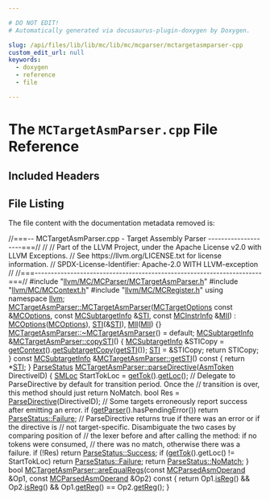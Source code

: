 ```yaml
---

# DO NOT EDIT!
# Automatically generated via docusaurus-plugin-doxygen by Doxygen.

slug: /api/files/lib/lib/mc/lib/mc/mcparser/mctargetasmparser-cpp
custom_edit_url: null
keywords:
  - doxygen
  - reference
  - file

---
```





# The `MCTargetAsmParser.cpp` File Reference

<DoxygenPage pluginConfig={pluginConfig}>



## Included Headers

<IncludesList>
<IncludesListItem
  filePath="llvm/MC/MCParser/MCTargetAsmParser.h"
  permalink="/docs/api/files/include/include/llvm/include/llvm/mc/include/llvm/mc/mcparser/mctargetasmparser-h"
  isLocal="true" />
<IncludesListItem
  filePath="llvm/MC/MCContext.h"
  permalink="/docs/api/files/include/include/llvm/include/llvm/mc/mccontext-h"
  isLocal="true" />
<IncludesListItem
  filePath="llvm/MC/MCRegister.h"
  permalink="/docs/api/files/include/include/llvm/include/llvm/mc/mcregister-h"
  isLocal="true" />
</IncludesList>


## File Listing

The file content with the documentation metadata removed is:

<ProgramListing>

<Link id="l00001" /><CodeLine lineNumber="1"><Highlight kind="comment">//===-- MCTargetAsmParser.cpp - Target Assembly Parser --------------------===//</Highlight><Highlight kind="normal"></Highlight></CodeLine>
<Link id="l00002" /><CodeLine lineNumber="2"><Highlight kind="normal"></Highlight><Highlight kind="comment">//</Highlight><Highlight kind="normal"></Highlight></CodeLine>
<Link id="l00003" /><CodeLine lineNumber="3"><Highlight kind="normal"></Highlight><Highlight kind="comment">// Part of the LLVM Project, under the Apache License v2.0 with LLVM Exceptions.</Highlight><Highlight kind="normal"></Highlight></CodeLine>
<Link id="l00004" /><CodeLine lineNumber="4"><Highlight kind="normal"></Highlight><Highlight kind="comment">// See https://llvm.org/LICENSE.txt for license information.</Highlight><Highlight kind="normal"></Highlight></CodeLine>
<Link id="l00005" /><CodeLine lineNumber="5"><Highlight kind="normal"></Highlight><Highlight kind="comment">// SPDX-License-Identifier: Apache-2.0 WITH LLVM-exception</Highlight><Highlight kind="normal"></Highlight></CodeLine>
<Link id="l00006" /><CodeLine lineNumber="6"><Highlight kind="normal"></Highlight><Highlight kind="comment">//</Highlight><Highlight kind="normal"></Highlight></CodeLine>
<Link id="l00007" /><CodeLine lineNumber="7"><Highlight kind="normal"></Highlight><Highlight kind="comment">//===----------------------------------------------------------------------===//</Highlight><Highlight kind="normal"></Highlight></CodeLine>
<Link id="l00008" /><CodeLine lineNumber="8"><Highlight kind="normal"></Highlight></CodeLine>
<Link id="l00009" /><CodeLine lineNumber="9"><Highlight kind="normal"></Highlight><Highlight kind="preprocessor">#include &quot;<a href="/docs/api/files/include/include/llvm/include/llvm/mc/include/llvm/mc/mcparser/mctargetasmparser-h">llvm/MC/MCParser/MCTargetAsmParser.h</a>&quot;</Highlight><Highlight kind="normal"></Highlight></CodeLine>
<Link id="l00010" /><CodeLine lineNumber="10"><Highlight kind="normal"></Highlight><Highlight kind="preprocessor">#include &quot;<a href="/docs/api/files/include/include/llvm/include/llvm/mc/mccontext-h">llvm/MC/MCContext.h</a>&quot;</Highlight><Highlight kind="normal"></Highlight></CodeLine>
<Link id="l00011" /><CodeLine lineNumber="11"><Highlight kind="normal"></Highlight><Highlight kind="preprocessor">#include &quot;<a href="/docs/api/files/include/include/llvm/include/llvm/mc/mcregister-h">llvm/MC/MCRegister.h</a>&quot;</Highlight><Highlight kind="normal"></Highlight></CodeLine>
<Link id="l00012" /><CodeLine lineNumber="12"><Highlight kind="normal"></Highlight></CodeLine>
<Link id="l00013" /><CodeLine lineNumber="13"><Highlight kind="normal"></Highlight><Highlight kind="keyword">using namespace </Highlight><Highlight kind="normal"><a href="/docs/api/namespaces/llvm">llvm</a>;</Highlight></CodeLine>
<Link id="l00014" /><CodeLine lineNumber="14"><Highlight kind="normal"></Highlight></CodeLine>
<Link id="l00015" /><CodeLine lineNumber="15" lineLink="/docs/api/classes/llvm/mctargetasmparser/#a32cd9ae9007321c391a62dd4bd69d268"><Highlight kind="normal"><a href="/docs/api/classes/llvm/mctargetasmparser/#a32cd9ae9007321c391a62dd4bd69d268">MCTargetAsmParser::MCTargetAsmParser</a>(<a href="/docs/api/classes/llvm/mctargetoptions">MCTargetOptions</a> </Highlight><Highlight kind="keyword">const</Highlight><Highlight kind="normal"> &amp;<a href="/docs/api/classes/llvm/mctargetasmparser/#a163b7a04daeb0dff506415ff9a4da0d4">MCOptions</a>,</Highlight></CodeLine>
<Link id="l00016" /><CodeLine lineNumber="16"><Highlight kind="normal">                                     </Highlight><Highlight kind="keyword">const</Highlight><Highlight kind="normal"> <a href="/docs/api/classes/llvm/mcsubtargetinfo">MCSubtargetInfo</a> &amp;<a href="/docs/api/classes/llvm/mctargetasmparser/#aff6afefbe685c9940c3e082c7f576df6">STI</a>,</Highlight></CodeLine>
<Link id="l00017" /><CodeLine lineNumber="17"><Highlight kind="normal">                                     </Highlight><Highlight kind="keyword">const</Highlight><Highlight kind="normal"> <a href="/docs/api/classes/llvm/mcinstrinfo">MCInstrInfo</a> &amp;<a href="/docs/api/classes/llvm/mctargetasmparser/#a86c4103ccd50c7d1f8df88d71ccfef5e">MII</a>)</Highlight></CodeLine>
<Link id="l00018" /><CodeLine lineNumber="18"><Highlight kind="normal">    : <a href="/docs/api/classes/llvm/mctargetasmparser/#a163b7a04daeb0dff506415ff9a4da0d4">MCOptions</a>(<a href="/docs/api/classes/llvm/mctargetasmparser/#a163b7a04daeb0dff506415ff9a4da0d4">MCOptions</a>), <a href="/docs/api/classes/llvm/mctargetasmparser/#aff6afefbe685c9940c3e082c7f576df6">STI</a>(&amp;<a href="/docs/api/classes/llvm/mctargetasmparser/#aff6afefbe685c9940c3e082c7f576df6">STI</a>), <a href="/docs/api/classes/llvm/mctargetasmparser/#a86c4103ccd50c7d1f8df88d71ccfef5e">MII</a>(<a href="/docs/api/classes/llvm/mctargetasmparser/#a86c4103ccd50c7d1f8df88d71ccfef5e">MII</a>) &#123;&#125;</Highlight></CodeLine>
<Link id="l00019" /><CodeLine lineNumber="19"><Highlight kind="normal"></Highlight></CodeLine>
<Link id="l00020" /><CodeLine lineNumber="20"><Highlight kind="normal"><a href="/docs/api/classes/llvm/mctargetasmparser/#adb56cbf88e8da48cfb512fc3ff449aa2">MCTargetAsmParser::~MCTargetAsmParser</a>() = </Highlight><Highlight kind="keywordflow">default</Highlight><Highlight kind="normal">;</Highlight></CodeLine>
<Link id="l00021" /><CodeLine lineNumber="21"><Highlight kind="normal"></Highlight></CodeLine>
<Link id="l00022" /><CodeLine lineNumber="22" lineLink="/docs/api/classes/llvm/mctargetasmparser/#a1f36fcf8463068f9a2d25b02411c08b9"><Highlight kind="normal"><a href="/docs/api/classes/llvm/mcsubtargetinfo">MCSubtargetInfo</a> &amp;<a href="/docs/api/classes/llvm/mctargetasmparser/#a1f36fcf8463068f9a2d25b02411c08b9">MCTargetAsmParser::copySTI</a>() &#123;</Highlight></CodeLine>
<Link id="l00023" /><CodeLine lineNumber="23"><Highlight kind="normal">  <a href="/docs/api/classes/llvm/mcsubtargetinfo">MCSubtargetInfo</a> &amp;STICopy = <a href="/docs/api/classes/llvm/mcasmparserextension/#aa7399d73f97fdf5bcf6b19f760264848">getContext</a>().<a href="/docs/api/classes/llvm/mccontext/#a05939d944f98272791751dca10bb9f70">getSubtargetCopy</a>(<a href="/docs/api/classes/llvm/mctargetasmparser/#aa1990a3125ab983e6e90a452cb5a2e66">getSTI</a>());</Highlight></CodeLine>
<Link id="l00024" /><CodeLine lineNumber="24"><Highlight kind="normal">  <a href="/docs/api/classes/llvm/mctargetasmparser/#aff6afefbe685c9940c3e082c7f576df6">STI</a> = &amp;STICopy;</Highlight></CodeLine>
<Link id="l00025" /><CodeLine lineNumber="25"><Highlight kind="normal">  </Highlight><Highlight kind="keywordflow">return</Highlight><Highlight kind="normal"> STICopy;</Highlight></CodeLine>
<Link id="l00026" /><CodeLine lineNumber="26"><Highlight kind="normal">&#125;</Highlight></CodeLine>
<Link id="l00027" /><CodeLine lineNumber="27"><Highlight kind="normal"></Highlight></CodeLine>
<Link id="l00028" /><CodeLine lineNumber="28" lineLink="/docs/api/classes/llvm/mctargetasmparser/#aa1990a3125ab983e6e90a452cb5a2e66"><Highlight kind="normal"></Highlight><Highlight kind="keyword">const</Highlight><Highlight kind="normal"> <a href="/docs/api/classes/llvm/mcsubtargetinfo">MCSubtargetInfo</a> &amp;<a href="/docs/api/classes/llvm/mctargetasmparser/#aa1990a3125ab983e6e90a452cb5a2e66">MCTargetAsmParser::getSTI</a>()</Highlight><Highlight kind="keyword"> const </Highlight><Highlight kind="normal">&#123;</Highlight></CodeLine>
<Link id="l00029" /><CodeLine lineNumber="29"><Highlight kind="normal">  </Highlight><Highlight kind="keywordflow">return</Highlight><Highlight kind="normal"> &#42;<a href="/docs/api/classes/llvm/mctargetasmparser/#aff6afefbe685c9940c3e082c7f576df6">STI</a>;</Highlight></CodeLine>
<Link id="l00030" /><CodeLine lineNumber="30"><Highlight kind="normal">&#125;</Highlight></CodeLine>
<Link id="l00031" /><CodeLine lineNumber="31"><Highlight kind="normal"></Highlight></CodeLine>
<Link id="l00032" /><CodeLine lineNumber="32" lineLink="/docs/api/classes/llvm/mctargetasmparser/#a0478394229fb5470e1489709c8711643"><Highlight kind="normal"><a href="/docs/api/classes/llvm/parsestatus">ParseStatus</a> <a href="/docs/api/classes/llvm/mctargetasmparser/#a0478394229fb5470e1489709c8711643">MCTargetAsmParser::parseDirective</a>(<a href="/docs/api/classes/llvm/asmtoken">AsmToken</a> DirectiveID) &#123;</Highlight></CodeLine>
<Link id="l00033" /><CodeLine lineNumber="33"><Highlight kind="normal">  <a href="/docs/api/classes/llvm/smloc">SMLoc</a> StartTokLoc = <a href="/docs/api/classes/llvm/mcasmparserextension/#a4235d087dc899291be41be9db4d811a9">getTok</a>().<a href="/docs/api/classes/llvm/asmtoken/#a16611db1be4d04f03c570d9302504c04">getLoc</a>();</Highlight></CodeLine>
<Link id="l00034" /><CodeLine lineNumber="34"><Highlight kind="normal">  </Highlight><Highlight kind="comment">// Delegate to ParseDirective by default for transition period. Once the</Highlight><Highlight kind="normal"></Highlight></CodeLine>
<Link id="l00035" /><CodeLine lineNumber="35"><Highlight kind="normal">  </Highlight><Highlight kind="comment">// transition is over, this method should just return NoMatch.</Highlight><Highlight kind="normal"></Highlight></CodeLine>
<Link id="l00036" /><CodeLine lineNumber="36"><Highlight kind="normal">  </Highlight><Highlight kind="keywordtype">bool</Highlight><Highlight kind="normal"> Res = <a href="/docs/api/classes/llvm/mctargetasmparser/#a2dbda70cbc1117dfbcba9c3543c0fb59">ParseDirective</a>(DirectiveID);</Highlight></CodeLine>
<Link id="l00037" /><CodeLine lineNumber="37"><Highlight kind="normal"></Highlight></CodeLine>
<Link id="l00038" /><CodeLine lineNumber="38"><Highlight kind="normal">  </Highlight><Highlight kind="comment">// Some targets erroneously report success after emitting an error.</Highlight><Highlight kind="normal"></Highlight></CodeLine>
<Link id="l00039" /><CodeLine lineNumber="39"><Highlight kind="normal">  </Highlight><Highlight kind="keywordflow">if</Highlight><Highlight kind="normal"> (<a href="/docs/api/classes/llvm/mcasmparserextension/#aef625855ca29806691daef93804afba0">getParser</a>().hasPendingError())</Highlight></CodeLine>
<Link id="l00040" /><CodeLine lineNumber="40"><Highlight kind="normal">    </Highlight><Highlight kind="keywordflow">return</Highlight><Highlight kind="normal"> <a href="/docs/api/classes/llvm/parsestatus/#a07e0e7c7dba79a89519092de57d17358">ParseStatus::Failure</a>;</Highlight></CodeLine>
<Link id="l00041" /><CodeLine lineNumber="41"><Highlight kind="normal"></Highlight></CodeLine>
<Link id="l00042" /><CodeLine lineNumber="42"><Highlight kind="normal">  </Highlight><Highlight kind="comment">// ParseDirective returns true if there was an error or if the directive is</Highlight><Highlight kind="normal"></Highlight></CodeLine>
<Link id="l00043" /><CodeLine lineNumber="43"><Highlight kind="normal">  </Highlight><Highlight kind="comment">// not target-specific. Disambiguate the two cases by comparing position of</Highlight><Highlight kind="normal"></Highlight></CodeLine>
<Link id="l00044" /><CodeLine lineNumber="44"><Highlight kind="normal">  </Highlight><Highlight kind="comment">// the lexer before and after calling the method: if no tokens were consumed,</Highlight><Highlight kind="normal"></Highlight></CodeLine>
<Link id="l00045" /><CodeLine lineNumber="45"><Highlight kind="normal">  </Highlight><Highlight kind="comment">// there was no match, otherwise there was a failure.</Highlight><Highlight kind="normal"></Highlight></CodeLine>
<Link id="l00046" /><CodeLine lineNumber="46"><Highlight kind="normal">  </Highlight><Highlight kind="keywordflow">if</Highlight><Highlight kind="normal"> (!Res)</Highlight></CodeLine>
<Link id="l00047" /><CodeLine lineNumber="47"><Highlight kind="normal">    </Highlight><Highlight kind="keywordflow">return</Highlight><Highlight kind="normal"> <a href="/docs/api/classes/llvm/parsestatus/#a66a81b1ff471ed3e871c93599118f34c">ParseStatus::Success</a>;</Highlight></CodeLine>
<Link id="l00048" /><CodeLine lineNumber="48"><Highlight kind="normal">  </Highlight><Highlight kind="keywordflow">if</Highlight><Highlight kind="normal"> (<a href="/docs/api/classes/llvm/mcasmparserextension/#a4235d087dc899291be41be9db4d811a9">getTok</a>().getLoc() != StartTokLoc)</Highlight></CodeLine>
<Link id="l00049" /><CodeLine lineNumber="49"><Highlight kind="normal">    </Highlight><Highlight kind="keywordflow">return</Highlight><Highlight kind="normal"> <a href="/docs/api/classes/llvm/parsestatus/#a07e0e7c7dba79a89519092de57d17358">ParseStatus::Failure</a>;</Highlight></CodeLine>
<Link id="l00050" /><CodeLine lineNumber="50"><Highlight kind="normal">  </Highlight><Highlight kind="keywordflow">return</Highlight><Highlight kind="normal"> <a href="/docs/api/classes/llvm/parsestatus/#a670f6078c68c861b8ecaa1ec082fd736">ParseStatus::NoMatch</a>;</Highlight></CodeLine>
<Link id="l00051" /><CodeLine lineNumber="51"><Highlight kind="normal">&#125;</Highlight></CodeLine>
<Link id="l00052" /><CodeLine lineNumber="52"><Highlight kind="normal"></Highlight></CodeLine>
<Link id="l00053" /><CodeLine lineNumber="53" lineLink="/docs/api/classes/llvm/mctargetasmparser/#a84c25de766316b488ea5106ead27a1b7"><Highlight kind="normal"></Highlight><Highlight kind="keywordtype">bool</Highlight><Highlight kind="normal"> <a href="/docs/api/classes/llvm/mctargetasmparser/#a84c25de766316b488ea5106ead27a1b7">MCTargetAsmParser::areEqualRegs</a>(</Highlight><Highlight kind="keyword">const</Highlight><Highlight kind="normal"> <a href="/docs/api/classes/llvm/mcparsedasmoperand">MCParsedAsmOperand</a> &amp;Op1,</Highlight></CodeLine>
<Link id="l00054" /><CodeLine lineNumber="54"><Highlight kind="normal">                                     </Highlight><Highlight kind="keyword">const</Highlight><Highlight kind="normal"> <a href="/docs/api/classes/llvm/mcparsedasmoperand">MCParsedAsmOperand</a> &amp;Op2)</Highlight><Highlight kind="keyword"> const </Highlight><Highlight kind="normal">&#123;</Highlight></CodeLine>
<Link id="l00055" /><CodeLine lineNumber="55"><Highlight kind="normal">  </Highlight><Highlight kind="keywordflow">return</Highlight><Highlight kind="normal"> Op1.<a href="/docs/api/classes/llvm/mcparsedasmoperand/#a3212ab0fba4f46a46382c297dd7ee5f7">isReg</a>() &amp;&amp; Op2.<a href="/docs/api/classes/llvm/mcparsedasmoperand/#a3212ab0fba4f46a46382c297dd7ee5f7">isReg</a>() &amp;&amp; Op1.<a href="/docs/api/classes/llvm/mcparsedasmoperand/#a78471ca3b825294a4e6015500d7a6630">getReg</a>() == Op2.<a href="/docs/api/classes/llvm/mcparsedasmoperand/#a78471ca3b825294a4e6015500d7a6630">getReg</a>();</Highlight></CodeLine>
<Link id="l00056" /><CodeLine lineNumber="56"><Highlight kind="normal">&#125;</Highlight></CodeLine>

</ProgramListing>


</DoxygenPage>
